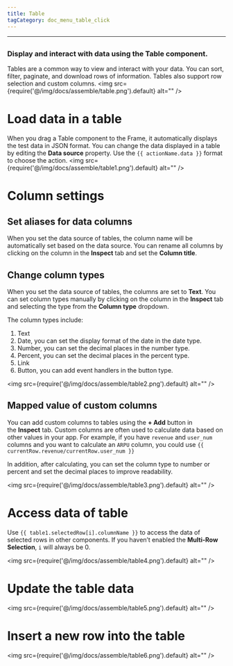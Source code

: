 ```yaml
---
title: Table
tagCategory: doc_menu_table_click
---
```

---

## <Heading hidden>Table</Heading>

### Display and interact with data using the Table component.

Tables are a common way to view and interact with your data. You can sort, filter, paginate, and download rows of information. Tables also support row selection and custom columns.
<img
  src={require('@/img/docs/assemble/table.png').default}
  alt=""
/>

# Load data in a table

When you drag a Table component to the Frame, it automatically displays the test data in JSON format. You can change the data displayed in a table by editing the **Data source** property. Use the `{{ actionName.data }}` format to choose the action.
<img
  src={require('@/img/docs/assemble/table1.png').default}
  alt=""
/>

# Column settings

## Set aliases for data columns

When you set the data source of tables, the column name will be automatically set based on the data source. You can rename all columns by clicking on the column in the **Inspect** tab and set the **Column title**.

## Change column types

When you set the data source of tables, the columns are set to **Text**. You can set column types manually by clicking on the column in the **Inspect** tab and selecting the type from the **Column type** dropdown.

The column types include:

1. Text
2. Date, you can set the display format of the date in the date type.
3. Number, you can set the decimal places in the number type.
4. Percent, you can set the decimal places in the percent type.
5. Link
6. Button, you can add event handlers in the button type.

<img
  src={require('@/img/docs/assemble/table2.png').default}
  alt=""
/>

## Mapped value of custom columns

You can add custom columns to tables using the **+ Add** button in the **Inspect** tab. Custom columns are often used to calculate data based on other values in your app. For example, if you have `revenue` and `user_num` columns and you want to calculate an `ARPU` column, you could use `{{ currentRow.revenue/currentRow.user_num }}`

In addition, after calculating, you can set the column type to number or percent and set the decimal places to improve readability.

<img
  src={require('@/img/docs/assemble/table3.png').default}
  alt=""
/>

# Access data of table

Use `{{ table1.selectedRow[i].columnName }}` to access the data of selected rows in other components. If you haven’t enabled the **Multi-Row Selection**, `i` will always be 0.

<img
  src={require('@/img/docs/assemble/table4.png').default}
  alt=""
/>

# Update the table data

<img
  src={require('@/img/docs/assemble/table5.png').default}
  alt=""
/>

# Insert a new row into the table

<img
  src={require('@/img/docs/assemble/table6.png').default}
  alt=""
/>
